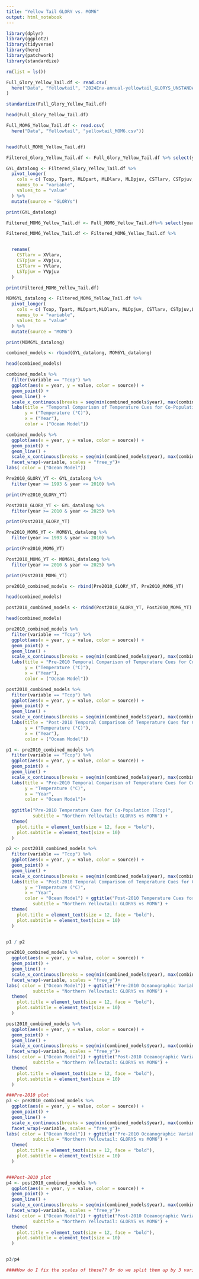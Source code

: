 ```yaml
---
title: "Yellow Tail GLORY vs. MOM6"
output: html_notebook
---
```


```r
library(dplyr)
library(ggplot2)
library(tidyverse)
library(here) 
library(patchwork)
library(standardize)
```


```r
rm(list = ls())
```


```r

Full_Glory_Yellow_Tail.df <- read.csv(
  here("Data", "Yellowtail", "2024Env-annual-yellowtail_GLORYS_UNSTANDARDIZED.csv")
)

standardize(Full_Glory_Yellow_Tail.df)

head(Full_Glory_Yellow_Tail.df)

```



```r
Full_MOM6_Yellow_Tail.df <- read.csv(
  here("Data", "Yellowtail", "yellowtail_MOM6.csv"))


head(Full_MOM6_Yellow_Tail.df)
```




```r

Filtered_Glory_Yellow_Tail.df <- Full_Glory_Yellow_Tail.df %>% select(year, Tcop, Tpart, MLDpart, MLDlarv, MLDpjuv, CSTlarv, CSTpjuv, LSTlarv, LSTpjuv)


```



```r
GYL_datalong <- Filtered_Glory_Yellow_Tail.df %>%
  pivot_longer(
    cols = c( Tcop, Tpart, MLDpart, MLDlarv, MLDpjuv, CSTlarv, CSTpjuv, LSTlarv, LSTpjuv),
    names_to = "variable",
    values_to = "value"
  ) %>%
  mutate(source = "GLORYs")

print(GYL_datalong)

```


```r

Filtered_MOM6_Yellow_Tail.df <- Full_MOM6_Yellow_Tail.df%>% select(year, Tcop, Tpart, MLDpart, MLDlarv, MLDpjuv,XVlarv, XVpjuv, YVlarv, YVpjuv)

```

```r

Filtered_MOM6_Yellow_Tail.df <- Filtered_MOM6_Yellow_Tail.df %>%


  rename(
    CSTlarv = XVlarv,
    CSTpjuv = XVpjuv,
    LSTlarv = YVlarv,
    LSTpjuv = YVpjuv
  )

print(Filtered_MOM6_Yellow_Tail.df)
```



```r
MOM6YL_datalong <- Filtered_MOM6_Yellow_Tail.df %>%
  pivot_longer(
    cols = c( Tcop, Tpart, MLDpart,MLDlarv, MLDpjuv, CSTlarv, CSTpjuv,LSTlarv, LSTpjuv, LSTlarv, LSTpjuv),
    names_to = "variable",
    values_to = "value"
  ) %>%
  mutate(source = "MOM6")

print(MOM6YL_datalong)
```


```r

combined_models <- rbind(GYL_datalong, MOM6YL_datalong)

head(combined_models)

```


```r

combined_models %>%
  filter(variable == "Tcop") %>%
  ggplot(aes(x = year, y = value, color = source)) +
  geom_point() + 
  geom_line() + 
  scale_x_continuous(breaks = seq(min(combined_models$year), max(combined_models$year), by = 3 )) +
  labs(title = "Temporal Comparison of Temperature Cues for Co-Population (Tcop)\nin Northern Yellowtail: GLORYS vs MOM6",
       y = ("Temperature (°C)"),
       x = ("Year"),
       color = ("Ocean Model"))

```


```r

combined_models %>%
  ggplot(aes(x = year, y = value, color = source)) +
  geom_point() + 
  geom_line() + 
  scale_x_continuous(breaks = seq(min(combined_models$year), max(combined_models$year), by = 10 )) +
  facet_wrap(~variable, scales = "free_y")+
labs( color = ("Ocean Model"))


```



```r
Pre2010_GLORY_YT <- GYL_datalong %>% 
  filter(year >= 1993 & year <= 2010) %>%

print(Pre2010_GLORY_YT)

```

```r
Post2010_GLORY_YT <- GYL_datalong %>% 
  filter(year >= 2010 & year <= 2025) %>%

print(Post2010_GLORY_YT)

```


```r
Pre2010_MOM6_YT <- MOM6YL_datalong %>% 
  filter(year >= 1993 & year <= 2010) %>%

print(Pre2010_MOM6_YT)

```

```r
Post2010_MOM6_YT <- MOM6YL_datalong %>% 
  filter(year >= 2010 & year <= 2025) %>%

print(Post2010_MOM6_YT)

```




```r

pre2010_combined_models <- rbind(Pre2010_GLORY_YT, Pre2010_MOM6_YT)

head(combined_models)

```


```r

post2010_combined_models <- rbind(Post2010_GLORY_YT, Post2010_MOM6_YT)

head(combined_models)

```


```r

pre2010_combined_models %>%
  filter(variable == "Tcop") %>%
  ggplot(aes(x = year, y = value, color = source)) +
  geom_point() + 
  geom_line() + 
  scale_x_continuous(breaks = seq(min(combined_models$year), max(combined_models$year), by = 2 )) +
  labs(title = "Pre-2010 Temporal Comparison of Temperature Cues for Co-Population (Tcop)\nin Northern Yellowtail: GLORYS vs MOM6",
       y = ("Temperature (°C)"),
       x = ("Year"),
       color = ("Ocean Model"))

```



```r

post2010_combined_models %>%
  filter(variable == "Tcop") %>%
  ggplot(aes(x = year, y = value, color = source)) +
  geom_point() + 
  geom_line() + 
  scale_x_continuous(breaks = seq(min(combined_models$year), max(combined_models$year), by = 2 )) +
  labs(title = "Post-2010 Temporal Comparison of Temperature Cues for Copulation (Tcop)\nin Northern Yellowtail: GLORYS vs MOM6",
       y = ("Temperature (°C)"),
       x = ("Year"),
       color = ("Ocean Model"))

```



```r

p1 <- pre2010_combined_models %>%
  filter(variable == "Tcop") %>%
  ggplot(aes(x = year, y = value, color = source)) +
  geom_point() + 
  geom_line() + 
  scale_x_continuous(breaks = seq(min(combined_models$year), max(combined_models$year), by = 2 )) +
  labs(title = "Pre-2010 Temporal Comparison of Temperature Cues for Co-Population (Tcop)\nNorthern Yellowtail: GLORYS vs MOM6",
       y = "Temperature (°C)",
       x = "Year",
       color = "Ocean Model")+ 
  
  ggtitle("Pre-2010 Temperature Cues for Co-Population (Tcop)",
          subtitle = "Northern Yellowtail: GLORYS vs MOM6") +
  theme(
    plot.title = element_text(size = 12, face = "bold"),
    plot.subtitle = element_text(size = 10)
  )

p2 <- post2010_combined_models %>%
  filter(variable == "Tcop") %>%
  ggplot(aes(x = year, y = value, color = source)) +
  geom_point() + 
  geom_line() + 
  scale_x_continuous(breaks = seq(min(combined_models$year), max(combined_models$year), by = 2 )) +
  labs(title = "Post-2010 Temporal Comparison of Temperature Cues for Co-Population (Tcop)\nNorthern Yellowtail: GLORYS vs MOM6",
       y = "Temperature (°C)",
       x = "Year",
       color = "Ocean Model") + ggtitle("Post-2010 Temperature Cues for Co-Population (Tcop)",
          subtitle = "Northern Yellowtail: GLORYS vs MOM6") +
  theme(
    plot.title = element_text(size = 12, face = "bold"),
    plot.subtitle = element_text(size = 10)
  )


p1 / p2
```

```r
pre2010_combined_models %>%
  ggplot(aes(x = year, y = value, color = source)) +
  geom_point() + 
  geom_line() + 
  scale_x_continuous(breaks = seq(min(combined_models$year), max(combined_models$year), by = 5 )) +
  facet_wrap(~variable, scales = "free_y")+
labs( color = ("Ocean Model")) + ggtitle("Pre-2010 Oceanographic Variables",
          subtitle = "Northern Yellowtail: GLORYS vs MOM6") +
  theme(
    plot.title = element_text(size = 12, face = "bold"),
    plot.subtitle = element_text(size = 10)
  )
```

```r
post2010_combined_models %>%
  ggplot(aes(x = year, y = value, color = source)) +
  geom_point() + 
  geom_line() + 
  scale_x_continuous(breaks = seq(min(combined_models$year), max(combined_models$year), by = 5 )) +
  facet_wrap(~variable, scales = "free_y")+
labs( color = ("Ocean Model")) + ggtitle("Post-2010 Oceanographic Variables",
          subtitle = "Northern Yellowtail: GLORYS vs MOM6") +
  theme(
    plot.title = element_text(size = 12, face = "bold"),
    plot.subtitle = element_text(size = 10)
  )
```
```r

###Pre-2010 plot
p3 <- pre2010_combined_models %>%
  ggplot(aes(x = year, y = value, color = source)) +
  geom_point() + 
  geom_line() + 
  scale_x_continuous(breaks = seq(min(combined_models$year), max(combined_models$year), by = 5 )) +
  facet_wrap(~variable, scales = "free_y")+
labs( color = ("Ocean Model")) + ggtitle("Pre-2010 Oceanographic Variables",
          subtitle = "Northern Yellowtail: GLORYS vs MOM6") +
  theme(
    plot.title = element_text(size = 12, face = "bold"),
    plot.subtitle = element_text(size = 10)
  )


###Post-2010 plot
p4 <- post2010_combined_models %>%
  ggplot(aes(x = year, y = value, color = source)) +
  geom_point() + 
  geom_line() + 
  scale_x_continuous(breaks = seq(min(combined_models$year), max(combined_models$year), by = 5 )) +
  facet_wrap(~variable, scales = "free_y")+
labs( color = ("Ocean Model")) + ggtitle("Post-2010 Oceanographic Variables",
          subtitle = "Northern Yellowtail: GLORYS vs MOM6") +
  theme(
    plot.title = element_text(size = 12, face = "bold"),
    plot.subtitle = element_text(size = 10)
  )


p3/p4

####How do I fix the scales of these?? Or do we split them up by 3 variables?

```




